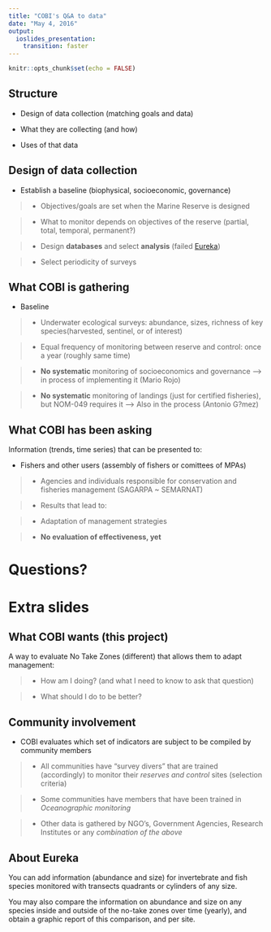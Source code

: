 ```yaml
---
title: "COBI's Q&A to data"
date: "May 4, 2016"
output: 
  ioslides_presentation: 
    transition: faster
---
```


```r
knitr::opts_chunk$set(echo = FALSE)
```

## Structure

- Design of data collection (matching goals and data)

- What they are collecting (and how)

- Uses of that data

## Design of data collection

- Establish a baseline (biophysical, socioeconomic, governance)

>- Objectives/goals are set when the Marine Reserve is designed

>- What to monitor depends on objectives of the reserve (partial, total, temporal, permanent?)

>- Design **databases** and select **analysis** (failed [Eureka](http://eurekamarine.org/about-en/))

>- Select periodicity of surveys

## What COBI is gathering

- Baseline

>- Underwater ecological surveys: abundance, sizes, richness of key species(harvested, sentinel, or of interest)

>- Equal frequency of monitoring between reserve and control: once a year (roughly same time)

>- **No systematic** monitoring of socioeconomics and governance --> in process of implementing it (Mario Rojo)

>- **No systematic** monitoring of landings (just for certified fisheries), but NOM-049 requires it --> Also in the process (Antonio G?mez)

## What COBI has been asking

Information (trends, time series) that can be presented to:

- Fishers and other users (assembly of fishers or comittees of MPAs)

>- Agencies and individuals responsible for conservation and fisheries management (SAGARPA ~ SEMARNAT)

>- Results that lead to:

>- Adaptation of management strategies

>- **No evaluation of effectiveness, yet**

# Questions?

# Extra slides

## What COBI wants (this project)

A way to evaluate No Take Zones (different) that allows them to adapt management:

>- How am I doing? (and what I need to know to ask that question)

>- What should I do to be better?

## Community involvement

- COBI evaluates which set of indicators are subject to be compiled by community members

>- All communities have "survey divers" that are trained (accordingly) to monitor their *reserves and control* sites (selection criteria)

>- Some communities have members that have been trained in *Oceanographic monitoring*

>- Other data is gathered by NGO's, Government Agencies, Research Institutes or any *combination of the above*

## About Eureka

You can add information (abundance and size) for invertebrate and fish species monitored with transects quadrants or cylinders of any size.

You may also compare the information on abundance and size on any species inside and outside of the no-take zones over time (yearly), and obtain a graphic report of this comparison, and per site.


